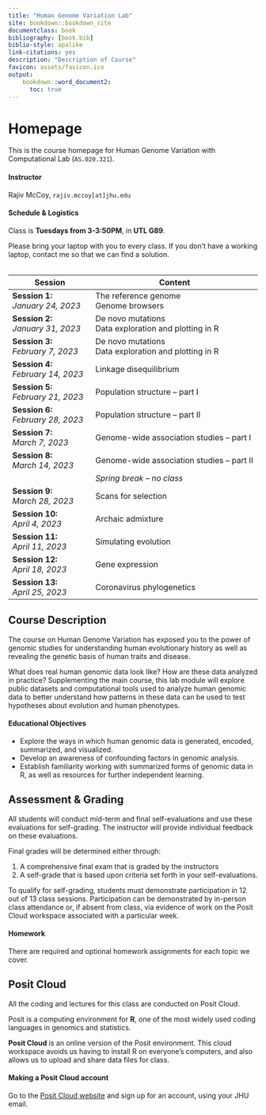 ```yaml
---
title: "Human Genome Variation Lab"
site: bookdown::bookdown_site
documentclass: book
bibliography: [book.bib]
biblio-style: apalike
link-citations: yes
description: "Description of Course"
favicon: assets/favicon.ico
output:
    bookdown::word_document2:
      toc: true
---
```


# Homepage

This is the course homepage for Human Genome Variation with Computational Lab (`AS.020.321`).

#### Instructor

Rajiv McCoy, `rajiv.mccoy[at]jhu.edu`

#### Schedule & Logistics

Class is **Tuesdays from 3-3:50PM**, in **UTL G89**.

Please bring your laptop with you to every class. If you don’t have a working laptop, contact me so that we can find a solution.
<br></br>

|Session|Content|
|----|--------|
| **Session 1:** <br/> _January 24, 2023_ | The reference genome <br/> Genome browsers |
| **Session 2:** <br/> _January 31, 2023_ | De novo mutations <br/> Data exploration and plotting in R |
| **Session 3:** <br/> _February 7, 2023_ | De novo mutations <br/> Data exploration and plotting in R |
| **Session 4:** <br/> _February 14, 2023_ | Linkage disequilibrium |
| **Session 5:** <br/> _February 21, 2023_ | Population structure -- part I |
| **Session 6:** <br/> _February 28, 2023_ | Population structure -- part II |
| **Session 7:** <br/> _March 7, 2023_ | Genome-wide association studies -- part I |
| **Session 8:** <br/> _March 14, 2023_ | Genome-wide association studies -- part II |
| | _Spring break -- no class_ |
| **Session 9:** <br/> _March 28, 2023_ | Scans for selection |
| **Session 10:** <br/> _April 4, 2023_ | Archaic admixture |
| **Session 11:** <br/> _April 11, 2023_ | Simulating evolution |
| **Session 12:** <br/> _April 18, 2023_ | Gene expression |
| **Session 13:** <br/> _April 25, 2023_ | Coronavirus phylogenetics |

## Course Description

The course on Human Genome Variation has exposed you to the power of genomic studies for understanding human evolutionary history as well as revealing the genetic basis of human traits and disease.

What does real human genomic data look like? How are these data analyzed in practice? Supplementing the main course, this lab module will explore public datasets and computational tools used to analyze human genomic data to better understand how patterns in these data can be used to test hypotheses about evolution and human phenotypes.

#### Educational Objectives

* Explore the ways in which human genomic data is generated, encoded, summarized, and visualized.
*	Develop an awareness of confounding factors in genomic analysis.
* Establish familiarity working with summarized forms of genomic data in R, as well as resources for further independent learning.


## Assessment & Grading

All students will conduct mid-term and final self-evaluations and use these evaluations for self-grading. The instructor will provide individual feedback on these evaluations.

Final grades will be determined either through:

1. A comprehensive final exam that is graded by the instructors
2. A self-grade that is based upon criteria set forth in your self-evaluations.

To qualify for self-grading, students must demonstrate participation in 12 out of 13 class sessions. Participation can be demonstrated by in-person class attendance or, if absent from class, via evidence of work on the Posit Cloud workspace associated with a particular week.

#### Homework

There are required and optional homework assignments for each topic we cover.


## Posit Cloud

All the coding and lectures for this class are conducted on Posit Cloud.

Posit is a computing environment for **R**, one of the most widely used coding languages in genomics and statistics.

**Posit Cloud** is an online version of the Posit environment. This cloud workspace avoids us having to install R on everyone's computers, and also allows us to upload and share data files for class.

#### Making a Posit Cloud account

Go to the [Posit Cloud website](https://posit.cloud/) and sign up for an account, using your JHU email.